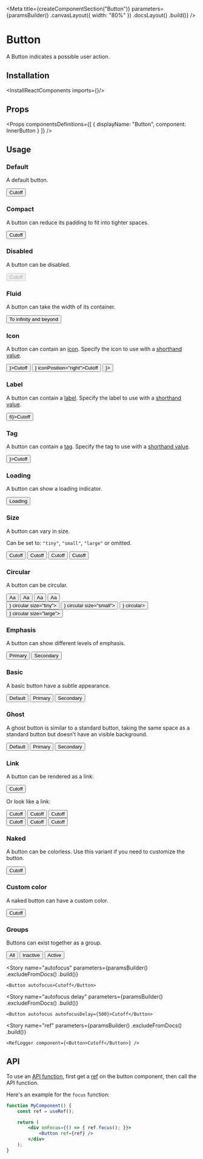 
<Meta
    title={createComponentSection("Button")}
    parameters={paramsBuilder()
        .canvasLayout({ width: "80%" })
        .docsLayout(<ReactComponentsLayout semanticPath="/elements/button" />)
        .build()}
/>

# Button

A Button indicates a possible user action.

## Installation

<InstallReactComponents imports={<Imports />}/>

## Props

<HocWarning componentName="Button" semanticPath="/elements/button" />

<Props
    componentsDefinitions={[
        { displayName: "Button", component: InnerButton }
    ]}
/>

## Usage

### Default

A default button.

<Preview>
    <Story name="default">
        <Button>Cutoff</Button>
    </Story>
</Preview>

### Compact

A button can reduce its padding to fit into tighter spaces.

<Preview>
    <Story name="compact">
        <Button compact>Cutoff</Button>
    </Story>
</Preview>

### Disabled

A button can be disabled.

<Preview>
    <Story name="disabled">
        <Button disabled>Cutoff</Button>
    </Story>
</Preview>

### Fluid

A button can take the width of its container.

<Preview>
    <Story name="fluid">
        <Button fluid>To infinity and beyond</Button>
    </Story>
</Preview>

### Icon

A button can contain an [icon](?path=/docs/materials-icons--page). Specify the icon to use with a [shorthand value](?path=/docs/getting-started-shorthand-props--page).

<Preview>
    <Story name="icon">
        <div className="flex items-space-between">
            <Button icon={<LightbulbIcon />}>Cutoff</Button>
            <Button icon={<EditIcon />} iconPosition="right">Cutoff</Button>
            <Button icon={<AddIcon />}></Button>
        </div>
    </Story>
</Preview>

### Label

A button can contain a [label](?path=/story/components-label-standard--default-story). Specify the label to use with a [shorthand value](?path=/docs/getting-started-shorthand-props--page).

<Preview>
    <Story name="label">
        <Button label={<Label>6</Label>}>Cutoff</Button>
    </Story>
</Preview>

### Tag

A button can contain a [tag](?path=/docs/components-label-tag--default-story). Specify the tag to use with a [shorthand value](?path=/docs/getting-started-shorthand-props--page).

<Preview>
    <Story name="tag">
        <Button tag={<Tag className="bg-primary-500" />}>Cutoff</Button>
    </Story>
</Preview>

### Loading

A button can show a loading indicator.

<Preview>
    <Story name="loading">
        <Button loading>Loading</Button>
    </Story>
</Preview>

### Size

A button can vary in size.

Can be set to: `"tiny"`, `"small"`, `"large"` or omitted.

<Preview>
    <Story name="size">
        <div className="flex items-end items-space-between">
            <Button size="tiny">Cutoff</Button>
            <Button size="small">Cutoff</Button>
            <Button >Cutoff</Button>
            <Button size="large">Cutoff</Button>
        </div>
    </Story>
</Preview>

### Circular

A button can be circular.

<Preview>
    <Story name="circular">
        <div className="flex">
            <div className="flex items-end items-space-between mr4">
                <Button circular size="tiny">Aa</Button>
                <Button circular size="small">Aa</Button>
                <Button circular>Aa</Button>
                <Button circular size="large">Aa</Button>
            </div>
            <div className="flex items-end items-space-between">
                <Button icon={<AddIcon />} circular size="tiny"></Button>
                <Button icon={<AddIcon />} circular size="small"></Button>
                <Button icon={<AddIcon />} circular></Button>
                <Button icon={<AddIcon />} circular size="large"></Button>
            </div>
        </div>
    </Story>
</Preview>

### Emphasis

A button can show different levels of emphasis.

<Preview>
    <Story name="emphasis">
        <div className="flex items-space-between">
            <Button primary>Primary</Button>
            <Button secondary>Secondary</Button>
        </div>
    </Story>
</Preview>

### Basic

A basic button have a subtle appearance.

<Preview>
    <Story name="basic">
        <div className="flex items-space-between">
            <Button basic>Default</Button>
            <Button basic primary>Primary</Button>
            <Button basic secondary>Secondary</Button>
        </div>
    </Story>
</Preview>

### Ghost

A ghost button is similar to a standard button, taking the same space as a standard button but doesn't have an visible background.

<Preview>
    <Story name="ghost">
        <div className="flex items-space-between">
            <Button ghost>Default</Button>
            <Button ghost primary>Primary</Button>
            <Button ghost secondary>Secondary</Button>
        </div>
    </Story>
</Preview>

### Link

A button can be rendered as a link:

<Preview>
    <Story name="as anchor">
        <Button as="a" href="https://sharegate.com" target="_blank">Cutoff</Button>
    </Story>
</Preview>

Or look like a link:

<Preview>
    <Story name="link">
        <div className="flex flex-column ">
            <div className="flex items-lot-of-space-between">
                <Button link>Cutoff</Button>
                <Button link primary>Cutoff</Button>
                <Button link secondary>Cutoff</Button>
            </div>
            <div className="flex items-lot-of-space-between mt5">
                <Button link basic>Cutoff</Button>
                <Button link basic primary>Cutoff</Button>
                <Button link basic secondary>Cutoff</Button>
            </div>
        </div>
    </Story>
</Preview>

### Naked

A button can be colorless. Use this variant if you need to customize the button.

<Preview>
    <Story name="naked">
        <Button naked>Cutoff</Button>
    </Story>
</Preview>

### Custom color

A naked button can have a custom color.

<Preview>
    <Story name="custom color">
        <Button
            naked
            style={{
                backgroundColor: "#FFF6E7",
                color: "var(--marine-500)",
                boxShadow: "0px 0px 0px 1px #FEE9C3 inset"
            }}
        >
            Cutoff
        </Button>
    </Story>
</Preview>

<CustomColorHover />

### Groups

Buttons can exist together as a group.

<Preview>
    <Story name="groups">
        <Button.Group basic widths="3">
            <Button >All</Button>
            <Button >Inactive</Button>
            <Button active>Active</Button>
        </Button.Group>
    </Story>
</Preview>

<Story
    name="autofocus"
    parameters={paramsBuilder()
        .excludeFromDocs()
        .build()}
>
    <Button autofocus>Cutoff</Button>
</Story>

<Story
    name="autofocus delay"
    parameters={paramsBuilder()
        .excludeFromDocs()
        .build()}
>
    <Button autofocus autofocusDelay={500}>Cutoff</Button>
</Story>

<Story
    name="ref"
    parameters={paramsBuilder()
        .excludeFromDocs()
        .build()}
>
    <RefLogger component={<Button>Cutoff</Button>} />
</Story>

## API

To use an [API function](https://developer.mozilla.org/en-US/docs/Web/API/HTMLOrForeignElement#Methods), first get a [ref](https://reactjs.org/docs/refs-and-the-dom.html) on the button component, then call the API function.

Here's an example for the `focus` function:

```jsx dark
function MyComponent() {
    const ref = useRef();

    return (
        <div onFocus={() => { ref.focus(); }}>
            <Button ref={ref} />
        </div>
    );
}
```
